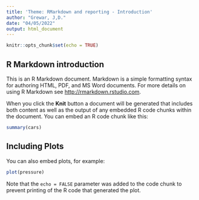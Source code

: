 ```yaml
---
title: 'Theme: RMarkdown and reporting - Introduction'
author: "Grewar, J,D."
date: "04/05/2022"
output: html_document
---
```


```r
knitr::opts_chunk$set(echo = TRUE)
```

## R Markdown introduction

This is an R Markdown document. Markdown is a simple formatting syntax for authoring HTML, PDF, and MS Word documents. For more details on using R Markdown see <http://rmarkdown.rstudio.com>.

When you click the **Knit** button a document will be generated that includes both content as well as the output of any embedded R code chunks within the document. You can embed an R code chunk like this:

```r
summary(cars)
```

## Including Plots

You can also embed plots, for example:

```r
plot(pressure)
```

Note that the `echo = FALSE` parameter was added to the code chunk to prevent printing of the R code that generated the plot.
